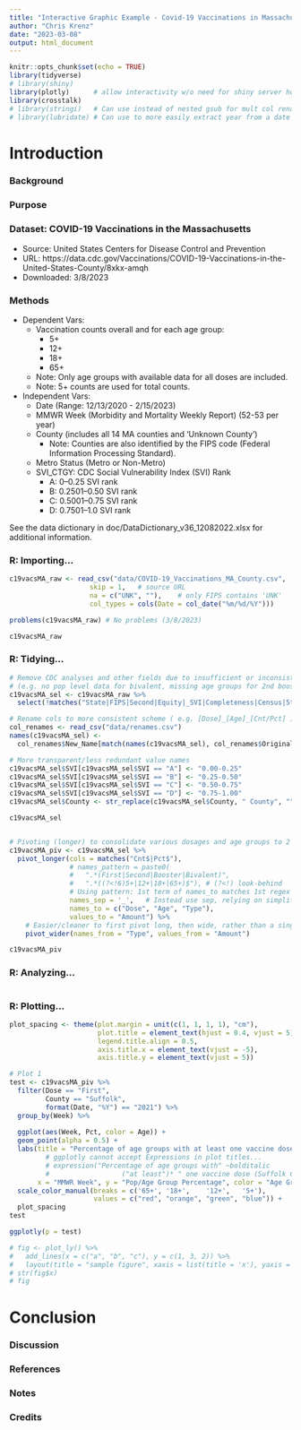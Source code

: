 ```yaml
---
title: "Interactive Graphic Example - Covid-19 Vaccinations in Massachusetts"
author: "Chris Krenz"
date: "2023-03-08"
output: html_document
---
```


```r
knitr::opts_chunk$set(echo = TRUE)
library(tidyverse)
# library(shiny)
library(plotly)      # allow interactivity w/o need for shiny server hosting
library(crosstalk) 
# library(stringi)   # Can use instead of nested gsub for mult col renames
# library(lubridate) # Can use to more easily extract year from a date

```


# Introduction
### Background

### Purpose

### Dataset: COVID-19 Vaccinations in the Massachusetts
 - Source: United States Centers for Disease Control and Prevention
 - URL: 
https://data.cdc.gov/Vaccinations/COVID-19-Vaccinations-in-the-United-States-County/8xkx-amqh
 - Downloaded: 3/8/2023
 
### Methods
 - Dependent Vars:
   - Vaccination counts overall and for each age group:
     - 5+
     - 12+
     - 18+
     - 65+
   - Note: Only age groups with available data for all doses are included.
   - Note: 5+ counts are used for total counts.
 - Independent Vars:
   - Date (Range: 12/13/2020 - 2/15/2023)
   - MMWR Week (Morbidity and Mortality Weekly Report) (52-53 per year)
   - County (includes all 14 MA counties and 'Unknown County')
     - Note: Counties are also identified by the FIPS code (Federal Information Processing Standard).
   - Metro Status (Metro or Non-Metro)
   - SVI_CTGY: CDC Social Vulnerability Index (SVI) Rank
     - A: 0–0.25 SVI rank
     - B: 0.2501–0.50 SVI rank
     - C: 0.5001–0.75 SVI rank
     - D: 0.7501–1.0 SVI rank

See the data dictionary in doc/DataDictionary_v36_12082022.xlsx for additional information.


### R: Importing...
```r
c19vacsMA_raw <- read_csv("data/COVID-19_Vaccinations_MA_County.csv",
                    skip = 1,   # source URL
                    na = c("UNK", ""),    # only FIPS contains 'UNK'
                    col_types = cols(Date = col_date("%m/%d/%Y")))

problems(c19vacsMA_raw) # No problems (3/8/2023)

c19vacsMA_raw

```


### R: Tidying...
```r
# Remove CDC analyses and other fields due to insufficient or inconsistent data
# (e.g. no pop level data for bivalent, missing age groups for 2nd booster, etc)
c19vacsMA_sel <- c19vacsMA_raw %>% 
  select(!matches("State|FIPS|Second|Equity|_SVI|Completeness|Census|5to17|50Plus|Administered_Dose1_Recip$|Administered_Dose1_Pop_Pct$|Series_Complete_Yes$|Series_Complete_Pop_Pct$|Booster_Doses$|Booster_Doses_Vax_Pct$"))  

# Rename cols to more consistent scheme ( e.g. [Dose]_[Age]_[Cnt/Pct] )
col_renames <- read_csv("data/renames.csv")
names(c19vacsMA_sel) <- 
  col_renames$New_Name[match(names(c19vacsMA_sel), col_renames$Original_Name)]

# More transparent/less redundant value names
c19vacsMA_sel$SVI[c19vacsMA_sel$SVI == "A"] <- "0.00-0.25"
c19vacsMA_sel$SVI[c19vacsMA_sel$SVI == "B"] <- "0.25-0.50"
c19vacsMA_sel$SVI[c19vacsMA_sel$SVI == "C"] <- "0.50-0.75"
c19vacsMA_sel$SVI[c19vacsMA_sel$SVI == "D"] <- "0.75-1.00"
c19vacsMA_sel$County <- str_replace(c19vacsMA_sel$County, " County", "")

c19vacsMA_sel


# Pivoting (longer) to consolidate various dosages and age groups to 2 cols
c19vacsMA_piv <- c19vacsMA_sel %>% 
  pivot_longer(cols = matches("Cnt$|Pct$"), 
               # names_pattern = paste0(
               #   ".*(First|Second|Booster|Bivalent)",
               #   ".*((?<!6)5+|12+|18+|65+)$"), # (?<!) look-behind
               # Using pattern: 1st term of names_to matches 1st regex group...
               names_sep = '_',   # Instead use sep, relying on simplified names
               names_to = c("Dose", "Age", "Type"),
               values_to = "Amount") %>%
    # Easier/cleaner to first pivot long, then wide, rather than a single pivot
    pivot_wider(names_from = "Type", values_from = "Amount")

c19vacsMA_piv

```


### R: Analyzing...
```r


```


### R: Plotting...
```r
plot_spacing <- theme(plot.margin = unit(c(1, 1, 1, 1), "cm"), 
                      plot.title = element_text(hjust = 0.4, vjust = 5), 
                      legend.title.align = 0.5, 
                      axis.title.x = element_text(vjust = -5), 
                      axis.title.y = element_text(vjust = 5))

# Plot 1
test <- c19vacsMA_piv %>%
  filter(Dose == "First", 
         County == "Suffolk",
         format(Date, "%Y") == "2021") %>%
  group_by(Week) %>% 
  
  ggplot(aes(Week, Pct, color = Age)) +
  geom_point(alpha = 0.5) +
  labs(title = "Percentage of age groups with at least one vaccine dose (Suffolk County)",
         # ggplotly cannot accept Expressions in plot titles...
         # expression("Percentage of age groups with" ~bolditalic
         #                  ("at least")* " one vaccine dose (Suffolk County)"),
       x = "MMWR Week", y = "Pop/Age Group Percentage", color = "Age Group") +
  scale_color_manual(breaks = c('65+', '18+',    '12+',   '5+'), 
                     values = c("red", "orange", "green", "blue")) +
  plot_spacing
test

ggplotly(p = test)

# fig <- plot_ly() %>% 
#   add_lines(x = c("a", "b", "c"), y = c(1, 3, 2)) %>% 
#   layout(title = "sample figure", xaxis = list(title = 'x'), yaxis = list(title = 'y'), plot_bgcolor = "#c7daec")
# str(fig$x)
# fig

```


# Conclusion
### Discussion

### References

### Notes

### Credits

